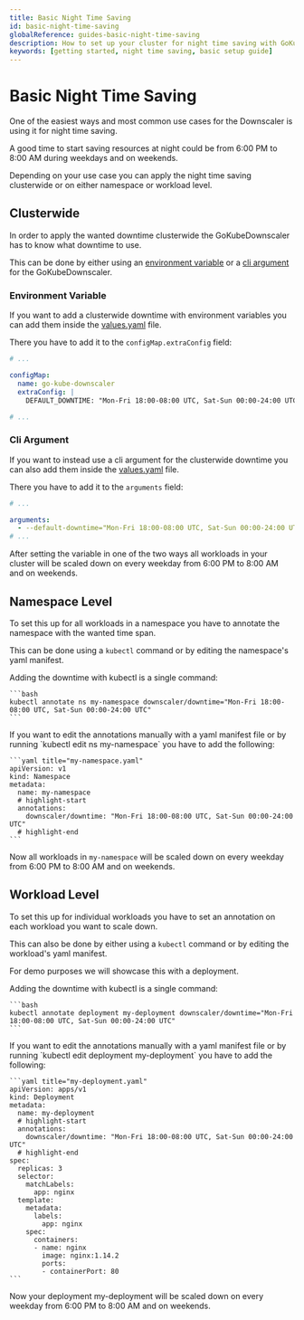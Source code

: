 ```yaml
---
title: Basic Night Time Saving
id: basic-night-time-saving
globalReference: guides-basic-night-time-saving
description: How to set up your cluster for night time saving with GoKubeDownscaler.
keywords: [getting started, night time saving, basic setup guide]
---
```



# Basic Night Time Saving

One of the easiest ways and most common use cases for the Downscaler is using it for night time saving.

A good time to start saving resources at night could be from 6:00 PM to 8:00 AM during weekdays and on weekends.

Depending on your use case you can apply the night time saving clusterwide or on either namespace or workload level.

## Clusterwide

In order to apply the wanted downtime clusterwide the GoKubeDownscaler has to know what downtime to use.

This can be done by either using an [environment variable](ref:docs-environment-variables) or a [cli argument](ref:docs-arguments) for the GoKubeDownscaler.

### Environment Variable

If you want to add a clusterwide downtime with environment variables
you can add them inside the [values.yaml](repo:deployments/chart/values.yaml) file.

There you have to add it to the `configMap.extraConfig` field:

```yaml title="values.yaml"
# ...

configMap:
  name: go-kube-downscaler
  extraConfig: |
    DEFAULT_DOWNTIME: "Mon-Fri 18:00-08:00 UTC, Sat-Sun 00:00-24:00 UTC"

# ...
```

### Cli Argument

If you want to instead use a cli argument for the clusterwide downtime
you can also add them inside the [values.yaml](repo:deployments/chart/values.yaml) file.

There you have to add it to the `arguments` field:

```yaml title="values.yaml"
# ...

arguments:
  - --default-downtime="Mon-Fri 18:00-08:00 UTC, Sat-Sun 00:00-24:00 UTC"
# ...
```

After setting the variable in one of the two ways
all workloads in your cluster will be scaled down on every weekday from 6:00 PM to 8:00 AM and on weekends.

## Namespace Level

To set this up for all workloads in a namespace you have to annotate the namespace with the wanted time span.

This can be done using a `kubectl` command or by editing the namespace's yaml manifest.

<Tabs>
  <TabItem value="kubectl" label="kubectl" default>
    Adding the downtime with kubectl is a single command:

    ```bash
    kubectl annotate ns my-namespace downscaler/downtime="Mon-Fri 18:00-08:00 UTC, Sat-Sun 00:00-24:00 UTC"
    ```

  </TabItem>
  <TabItem value="manifest" label="Edit manifest">
    If you want to edit the annotations manually with a yaml manifest file
    or by running `kubectl edit ns my-namespace` you have to add the following:

    ```yaml title="my-namespace.yaml"
    apiVersion: v1
    kind: Namespace
    metadata:
      name: my-namespace
      # highlight-start
      annotations:
        downscaler/downtime: "Mon-Fri 18:00-08:00 UTC, Sat-Sun 00:00-24:00 UTC"
      # highlight-end
    ```

  </TabItem>
</Tabs>

Now all workloads in `my-namespace` will be scaled down on every weekday from 6:00 PM to 8:00 AM
and on weekends.

## Workload Level

To set this up for individual workloads you have to set an annotation on each workload you want to scale down.

This can also be done by either using a `kubectl` command or by editing the workload's yaml manifest.

For demo purposes we will showcase this with a deployment.

<Tabs>
  <TabItem value="kubectl" label="kubectl" default>
    Adding the downtime with kubectl is a single command:

    ```bash
    kubectl annotate deployment my-deployment downscaler/downtime="Mon-Fri 18:00-08:00 UTC, Sat-Sun 00:00-24:00 UTC"
    ```

  </TabItem>
  <TabItem value="manifest" label="Edit manifest">
    If you want to edit the annotations manually with a yaml manifest file
    or by running `kubectl edit deployment my-deployment` you have to add the following:

    ```yaml title="my-deployment.yaml"
    apiVersion: apps/v1
    kind: Deployment
    metadata:
      name: my-deployment
      # highlight-start
      annotations:
        downscaler/downtime: "Mon-Fri 18:00-08:00 UTC, Sat-Sun 00:00-24:00 UTC"
      # highlight-end
    spec:
      replicas: 3
      selector:
        matchLabels:
          app: nginx
      template:
        metadata:
          labels:
            app: nginx
        spec:
          containers:
          - name: nginx
            image: nginx:1.14.2
            ports:
            - containerPort: 80
    ```

  </TabItem>
</Tabs>

Now your deployment my-deployment will be scaled down on every weekday from 6:00 PM to 8:00 AM and on weekends.
